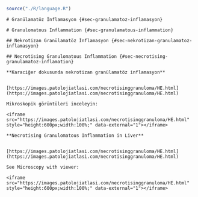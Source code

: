 ```r
source("./R/language.R")
```

```asis
# Granülamatöz İnflamasyon {#sec-granulamatoz-inflamasyon}
```

```asis
# Granulomatous Inflammation {#sec-granulamatous-inflammation}
```

```asis
## Nekrotizan Granülamatöz İnflamasyon {#sec-nekrotizan-granulamatoz-inflamasyon}
```

```asis
## Necrotising Granulomatous Inflammation {#sec-necrotising-granulamatoz-inflamation}
```

```asis

**Karaciğer dokusunda nekrotizan granülamatöz inflamasyon**


[https://images.patolojiatlasi.com/necrotisinggranuloma/HE.html](https://images.patolojiatlasi.com/necrotisinggranuloma/HE.html)

Mikroskopik görüntüleri inceleyin:

<iframe src="https://images.patolojiatlasi.com/necrotisinggranuloma/HE.html" style="height:600px;width:100%;" data-external="1"></iframe>

```

```asis

**Necrotising Granulomatous Inflammation in Liver**


[https://images.patolojiatlasi.com/necrotisinggranuloma/HE.html](https://images.patolojiatlasi.com/necrotisinggranuloma/HE.html)

See Microscopy with viewer: 

<iframe src="https://images.patolojiatlasi.com/necrotisinggranuloma/HE.html" style="height:600px;width:100%;" data-external="1"></iframe>

```
